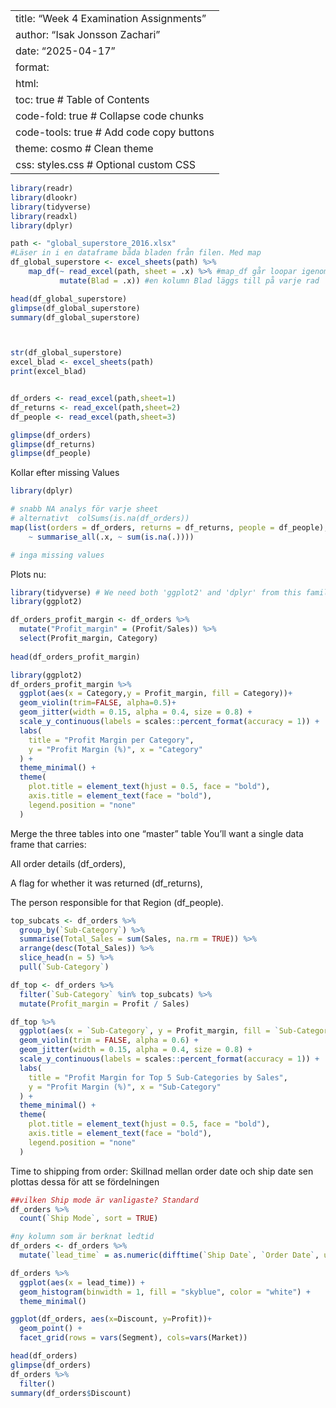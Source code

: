 
---
title: "Week 4 Examination Assignments"
author: "Isak Jonsson Zachari"
date: "2025-04-17"
format: 
  html:
    toc: true                # Table of Contents
    code-fold: true          # Collapse code chunks
    code-tools: true         # Add code copy buttons
    theme: cosmo             # Clean theme
    css: styles.css          # Optional custom CSS
---



```r
library(readr)
library(dlookr)
library(tidyverse)
library(readxl)
library(dplyr)

path <- "global_superstore_2016.xlsx"
#Läser in i en dataframe båda bladen från filen. Med map
df_global_superstore <- excel_sheets(path) %>%
    map_df(~ read_excel(path, sheet = .x) %>% #map_df går loopar igenom alla element i varje blad i excelfilen. För varje blad som gåtts igenom sätt dessa ihop till 1 df. 
           mutate(Blad = .x)) #en kolumn Blad läggs till på varje rad 

head(df_global_superstore)
glimpse(df_global_superstore)
summary(df_global_superstore) 




```


```r
str(df_global_superstore)
excel_blad <- excel_sheets(path)
print(excel_blad)


df_orders <- read_excel(path,sheet=1)
df_returns <- read_excel(path,sheet=2)
df_people <- read_excel(path,sheet=3)

glimpse(df_orders)
glimpse(df_returns)
glimpse(df_people)
```

Kollar efter missing Values

```r
library(dplyr)

# snabb NA analys för varje sheet 
# alternativt  colSums(is.na(df_orders)) 
map(list(orders = df_orders, returns = df_returns, people = df_people),
    ~ summarise_all(.x, ~ sum(is.na(.)))) 

# inga missing values
```


Plots nu:
```r

library(tidyverse) # We need both 'ggplot2' and 'dplyr' from this family.
library(ggplot2)

df_orders_profit_margin <- df_orders %>%
  mutate("Profit_margin" = (Profit/Sales)) %>%
  select(Profit_margin, Category)
  
head(df_orders_profit_margin)


```


```r
library(ggplot2)
df_orders_profit_margin %>%
  ggplot(aes(x = Category,y = Profit_margin, fill = Category))+
  geom_violin(trim=FALSE, alpha=0.5)+
  geom_jitter(width = 0.15, alpha = 0.4, size = 0.8) +
  scale_y_continuous(labels = scales::percent_format(accuracy = 1)) +
  labs(
    title = "Profit Margin per Category",
    y = "Profit Margin (%)", x = "Category"
  ) +
  theme_minimal() +
  theme(
    plot.title = element_text(hjust = 0.5, face = "bold"),
    axis.title = element_text(face = "bold"),
    legend.position = "none"
  )

```


 Merge the three tables into one “master” table
 You’ll want a single data frame that carries:

All order details (df_orders),

A flag for whether it was returned (df_returns),

The person responsible for that Region (df_people).


```r
top_subcats <- df_orders %>%
  group_by(`Sub-Category`) %>%
  summarise(Total_Sales = sum(Sales, na.rm = TRUE)) %>%
  arrange(desc(Total_Sales)) %>%
  slice_head(n = 5) %>%
  pull(`Sub-Category`)

df_top <- df_orders %>%
  filter(`Sub-Category` %in% top_subcats) %>%
  mutate(Profit_margin = Profit / Sales)

df_top %>%
  ggplot(aes(x = `Sub-Category`, y = Profit_margin, fill = `Sub-Category`)) +
  geom_violin(trim = FALSE, alpha = 0.6) +
  geom_jitter(width = 0.15, alpha = 0.4, size = 0.8) +
  scale_y_continuous(labels = scales::percent_format(accuracy = 1)) +
  labs(
    title = "Profit Margin for Top 5 Sub-Categories by Sales",
    y = "Profit Margin (%)", x = "Sub-Category"
  ) +
  theme_minimal() +
  theme(
    plot.title = element_text(hjust = 0.5, face = "bold"),
    axis.title = element_text(face = "bold"),
    legend.position = "none"
  )


```

Time to shipping from order: Skillnad mellan order date och ship date sen plottas dessa för att se fördelningen 
```r
##vilken Ship mode är vanligaste? Standard 
df_orders %>%
  count(`Ship Mode`, sort = TRUE)

#ny kolumn som är berknat ledtid
df_orders <- df_orders %>%
  mutate(`lead_time` = as.numeric(difftime(`Ship Date`, `Order Date`, units = "days")))

df_orders %>%
  ggplot(aes(x = lead_time)) +
  geom_histogram(binwidth = 1, fill = "skyblue", color = "white") +
  theme_minimal() 

```

```r

ggplot(df_orders, aes(x=Discount, y=Profit))+
  geom_point() + 
  facet_grid(rows = vars(Segment), cols=vars(Market))

```

```r
head(df_orders)
glimpse(df_orders)
df_orders %>%
  filter()
summary(df_orders$Discount)

```



